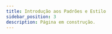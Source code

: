 ---
title: Introdução aos Padrões e Estilo
sidebar_position: 3
description: Página em construção.
---

<PEIntro />
